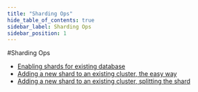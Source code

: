 ```yaml
---
title: "Sharding Ops"
hide_table_of_contents: true
sidebar_label: Sharding Ops
sidebar_position: 1
---
```



#Sharding Ops

- [Enabling shards for existing database](https://ayende.com/blog/170881/ravendb-sharding-enabling-shards-for-existing-database)
- [Adding a new shard to an existing cluster, the easy way](https://ayende.com/blog/170915/ravendb-sharding-adding-a-new-shard-to-an-existing-cluster-the-easy-way)
- [Adding a new shard to an existing cluster, splitting the shard](https://ayende.com/blog/170916/ravendb-sharding-adding-a-new-shard-to-an-existing-cluster-splitting-the-shard)
